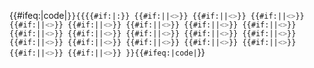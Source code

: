 {{#ifeq:{{{style|}}}|code|<code>}}<nowiki>{{</nowiki>{{#if:{{{prefix|}}}|{{{prefix}}}:}}[[Template:{{{1}}}|{{{1}}}]]<!--
-->{{#if:{{{2|}}}|&#124;<span style="color:gray;">''&lt;{{{2}}}&gt;''</span>}}<!--
-->{{#if:{{{3|}}}|&#124;<span style="color:gray;">''&lt;{{{3}}}&gt;''</span>}}<!--
-->{{#if:{{{4|}}}|&#124;<span style="color:gray;">''&lt;{{{4}}}&gt;''</span>}}<!--
-->{{#if:{{{5|}}}|&#124;<span style="color:gray;">''&lt;{{{5}}}&gt;''</span>}}<!--
-->{{#if:{{{6|}}}|&#124;<span style="color:gray;">''&lt;{{{6}}}&gt;''</span>}}<!--
-->{{#if:{{{7|}}}|&#124;<span style="color:gray;">''&lt;{{{7}}}&gt;''</span>}}<!--
-->{{#if:{{{8|}}}|&#124;<span style="color:gray;">''&lt;{{{8}}}&gt;''</span>}}<!--
-->{{#if:{{{9|}}}|&#124;<span style="color:gray;">''&lt;{{{9}}}&gt;''</span>}}<!--
-->{{#if:{{{10|}}}|&#124;<span style="color:gray;">''&lt;{{{10}}}&gt;''</span>}}<!--
-->{{#if:{{{11|}}}|&#124;<span style="color:gray;">''&lt;{{{11}}}&gt;''</span>}}<!--
-->{{#if:{{{12|}}}|&#124;<span style="color:gray;">''&lt;{{{12}}}&gt;''</span>}}<!--
-->{{#if:{{{13|}}}|&#124;<span style="color:gray;">''&lt;{{{13}}}&gt;''</span>}}<!--
-->{{#if:{{{14|}}}|&#124;<span style="color:gray;">''&lt;{{{14}}}&gt;''</span>}}<!--
-->{{#if:{{{15|}}}|&#124;<span style="color:gray;">''&lt;{{{15}}}&gt;''</span>}}<!--
-->{{#if:{{{16|}}}|&#124;<span style="color:gray;">''&lt;{{{16}}}&gt;''</span>}}<!--
-->{{#if:{{{17|}}}|&#124;<span style="color:gray;">''&lt;{{{17}}}&gt;''</span>}}<!--
-->{{#if:{{{18|}}}|&#124;<span style="color:gray;">''&lt;{{{18}}}&gt;''</span>}}<!--
-->{{#if:{{{19|}}}|&#124;<span style="color:gray;">''&lt;{{{19}}}&gt;''</span>}}<!--
-->{{#if:{{{20|}}}|&#124;<span style="color:gray;">''&lt;{{{20}}}&gt;''</span>}}<!--
-->{{#if:{{{21|}}}|&#124;<span style="color:gray;">''&lt;{{{21}}}&gt;''</span>}}<!--
--><nowiki>}}</nowiki>{{#ifeq:{{{style|}}}|code|</code>}}<noinclude>
{{documentation}}</noinclude>